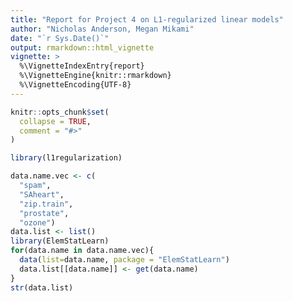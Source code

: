 ```yaml
---
title: "Report for Project 4 on L1-regularized linear models"
author: "Nicholas Anderson, Megan Mikami"
date: "`r Sys.Date()`"
output: rmarkdown::html_vignette
vignette: >
  %\VignetteIndexEntry{report}
  %\VignetteEngine{knitr::rmarkdown}
  %\VignetteEncoding{UTF-8}
---
```


```r
knitr::opts_chunk$set(
  collapse = TRUE,
  comment = "#>"
)
```

```r
library(l1regularization)

data.name.vec <- c(
  "spam",
  "SAheart",
  "zip.train",
  "prostate",
  "ozone")
data.list <- list()
library(ElemStatLearn)
for(data.name in data.name.vec){
  data(list=data.name, package = "ElemStatLearn")
  data.list[[data.name]] <- get(data.name)
}
str(data.list)
```
